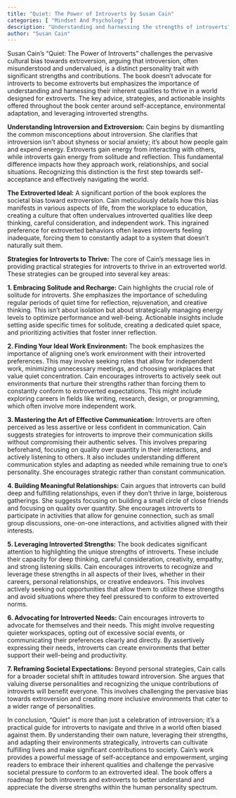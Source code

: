 ```yaml
---
title: "Quiet: The Power of Introverts by Susan Cain"
categories: [ "Mindset And Psychology" ]
description: "Understanding and harnessing the strengths of introverts"
author: "Susan Cain"
---
```

Susan Cain's "Quiet: The Power of Introverts" challenges the pervasive cultural bias towards extroversion, arguing that introversion, often misunderstood and undervalued, is a distinct personality trait with significant strengths and contributions. The book doesn't advocate for introverts to become extroverts but emphasizes the importance of understanding and harnessing their inherent qualities to thrive in a world designed for extroverts.  The key advice, strategies, and actionable insights offered throughout the book center around self-acceptance, environmental adaptation, and leveraging introverted strengths.

**Understanding Introversion and Extroversion:**  Cain begins by dismantling the common misconceptions about introversion.  She clarifies that introversion isn't about shyness or social anxiety; it's about how people gain and expend energy. Extroverts gain energy from interacting with others, while introverts gain energy from solitude and reflection.  This fundamental difference impacts how they approach work, relationships, and social situations. Recognizing this distinction is the first step towards self-acceptance and effectively navigating the world.

**The Extroverted Ideal:** A significant portion of the book explores the societal bias toward extroversion.  Cain meticulously details how this bias manifests in various aspects of life, from the workplace to education, creating a culture that often undervalues introverted qualities like deep thinking, careful consideration, and independent work. This ingrained preference for extroverted behaviors often leaves introverts feeling inadequate, forcing them to constantly adapt to a system that doesn't naturally suit them.

**Strategies for Introverts to Thrive:**  The core of Cain's message lies in providing practical strategies for introverts to thrive in an extroverted world.  These strategies can be grouped into several key areas:

**1.  Embracing Solitude and Recharge:** Cain highlights the crucial role of solitude for introverts.  She emphasizes the importance of scheduling regular periods of quiet time for reflection, rejuvenation, and creative thinking.  This isn't about isolation but about strategically managing energy levels to optimize performance and well-being.  Actionable insights include setting aside specific times for solitude, creating a dedicated quiet space, and prioritizing activities that foster inner reflection.

**2.  Finding Your Ideal Work Environment:**  The book emphasizes the importance of aligning one's work environment with their introverted preferences.  This may involve seeking roles that allow for independent work, minimizing unnecessary meetings, and choosing workplaces that value quiet concentration.  Cain encourages introverts to actively seek out environments that nurture their strengths rather than forcing them to constantly conform to extroverted expectations.  This might include exploring careers in fields like writing, research, design, or programming, which often involve more independent work.

**3.  Mastering the Art of Effective Communication:**  Introverts are often perceived as less assertive or less confident in communication.  Cain suggests strategies for introverts to improve their communication skills without compromising their authentic selves. This involves preparing beforehand, focusing on quality over quantity in their interactions, and actively listening to others.  It also includes understanding different communication styles and adapting as needed while remaining true to one's personality.  She encourages strategic rather than constant communication.

**4.  Building Meaningful Relationships:**  Cain argues that introverts can build deep and fulfilling relationships, even if they don't thrive in large, boisterous gatherings.  She suggests focusing on building a small circle of close friends and focusing on quality over quantity.  She encourages introverts to participate in activities that allow for genuine connection, such as small group discussions, one-on-one interactions, and activities aligned with their interests.

**5.  Leveraging Introverted Strengths:**  The book dedicates significant attention to highlighting the unique strengths of introverts.  These include their capacity for deep thinking, careful consideration, creativity, empathy, and strong listening skills.  Cain encourages introverts to recognize and leverage these strengths in all aspects of their lives, whether in their careers, personal relationships, or creative endeavors.  This involves actively seeking out opportunities that allow them to utilize these strengths and avoid situations where they feel pressured to conform to extroverted norms.

**6.  Advocating for Introverted Needs:**  Cain encourages introverts to advocate for themselves and their needs.  This might involve requesting quieter workspaces, opting out of excessive social events, or communicating their preferences clearly and directly.  By assertively expressing their needs, introverts can create environments that better support their well-being and productivity.

**7.  Reframing Societal Expectations:**  Beyond personal strategies, Cain calls for a broader societal shift in attitudes toward introversion.  She argues that valuing diverse personalities and recognizing the unique contributions of introverts will benefit everyone.  This involves challenging the pervasive bias towards extroversion and creating more inclusive environments that cater to a wider range of personalities.

In conclusion, "Quiet" is more than just a celebration of introversion; it's a practical guide for introverts to navigate and thrive in a world often biased against them. By understanding their own nature, leveraging their strengths, and adapting their environments strategically, introverts can cultivate fulfilling lives and make significant contributions to society. Cain's work provides a powerful message of self-acceptance and empowerment, urging readers to embrace their inherent qualities and challenge the pervasive societal pressure to conform to an extroverted ideal.  The book offers a roadmap for both introverts and extroverts to better understand and appreciate the diverse strengths within the human personality spectrum.

